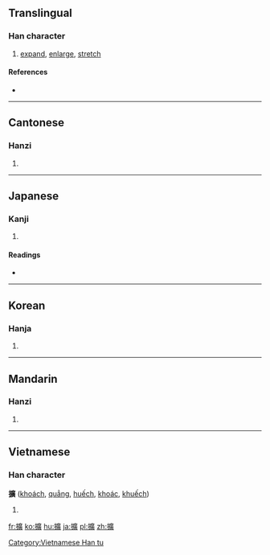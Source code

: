 {{also|扩}}
==Translingual==

===Han character===
{{Han char|rn=64|rad=手|as=15|sn=18|four=5008<sub>6</sub>|canj=手戈廿金 (QITC)}}

# [[expand]], [[enlarge]], [[stretch]]

====References====
* {{Han ref|kx=0461.040|dkj=12895|dj=0810.120|hdz=31975.060|uh=64F4|ud=25844|bh=C258|bd=49752}}

----

==Cantonese==

===Hanzi===
{{yue-hanzi|jyut=kwong3|y=kwong3|sim=扩}}

# {{defn|lang=yue|sort=手15}}

----

==Japanese==

===Kanji===
{{ja-kanji|grade=|rs=手15}}

# {{defn|lang=ja|sort=手15}}

====Readings====
* {{ja-readings|on=[[かく]] (kaku)|kun=[[ひろがる]] (hirogaru), [[ひろげる]] (hirogeru), [[はる]] (haru)}}

----

==Korean==

===Hanja===
{{ko-hanja|hangeul=[[확]], [[광]]|eumhun=|rv=hwak, gwang|mr=hwak, kwang|y=hwak, kwang}}

# {{defn|lang=ko|sort=手15}}

----

==Mandarin==

===Hanzi===
{{cmn-hanzi|sim=扩|pin=[[kuò]] ([[kuo4]])|wg=k'uo<sup>4</sup>}}

# {{defn|lang=cmn|sort=手15}}

----

==Vietnamese==

===Han character===
'''擴''' ([[khoách]], [[quẳng]], [[huếch]], [[khoác]], [[khuếch]])

# {{defn|lang=vi}}

[[Category:Vietnamese Han tu]]

[[fr:擴]]
[[ko:擴]]
[[hu:擴]]
[[ja:擴]]
[[pl:擴]]
[[zh:擴]]